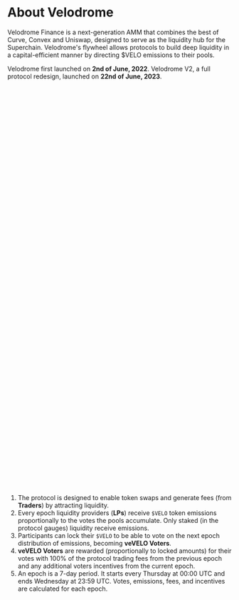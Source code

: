 
# About Velodrome

Velodrome Finance is a next-generation AMM that combines the best of Curve,
Convex and Uniswap, designed to serve as the liquidity hub for the Superchain.
Velodrome's flywheel allows protocols to build deep liquidity in a capital-efficient manner by directing $VELO emissions to their pools.

Velodrome first launched on <strong>2nd of June, 2022</strong>. Velodrome V2, a
full protocol redesign, launched on <strong>22nd of June, 2023</strong>.

<SVG
  src="/svg/VELO/info-graph.svg"
  className="text-body dark:hidden mt-12 w-full"
  viewBox="0 0 560 500"
  preserveAspectRatio="xMidYMid meet"
/>
<SVG
  src="/svg/VELO/info-graph-dark.svg"
  className="text-body hidden dark:block mt-12 w-full"
  viewBox="0 0 560 500"
  preserveAspectRatio="xMidYMid meet"
/>

1. The protocol is designed to enable token swaps and generate fees (from
   **Traders**) by attracting liquidity.
2. Every epoch liquidity providers (**LPs**) receive `$VELO` token
   emissions proportionally to the votes the pools accumulate.
   Only staked (in the protocol gauges) liquidity receive emissions.
3. Participants can lock their `$VELO` to be able to vote
   on the next epoch distribution of emissions, becoming **veVELO Voters**.
4. **veVELO Voters** are rewarded (proportionally to locked amounts) for their
   votes with 100% of the protocol trading fees from the previous epoch and any
   additional voters incentives from the current epoch.
5. An epoch is a 7-day period. It starts every Thursday at 00:00 UTC and ends
   Wednesday at 23:59 UTC. Votes, emissions, fees, and incentives are
   calculated for each epoch.
